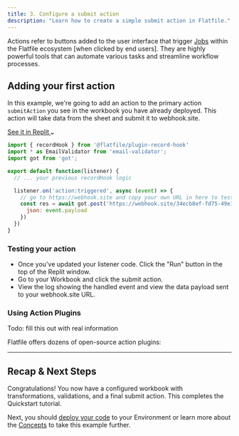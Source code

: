 ```yaml
---
title: 3. Configure a submit action
description: "Learn how to create a simple submit action in Flatfile."
---
```


Actions refer to buttons added to the user interface that trigger <Tooltip tip="Learn about Jobs">[Jobs](../concepts/jobs)</Tooltip> within the Flatfile ecosystem [when clicked by end users]. They are highly powerful tools that can automate various tasks and streamline workflow processes.

## Adding your first action

In this example, we're going to add an action to the primary action `submitAction` you see in the workbook you have already deployed.
This action will take data from the sheet and submit it to webhook.site.

<a target="_blank" class="group px-4 py-1.5 relative inline-flex items-center rounded-full shadow-sm text-sm font-medium"
href="https://replit.com/@flatfile/get-started#index.ts">
    <span class="absolute inset-0 bg-primary-dark rounded-full group-hover:opacity-[0.9]"></span>
    <span class="z-10 mr-2 text-white">See it in Replit</span>
    <svg width="6" height="3" class="h-2 overflow-visible -rotate-90 text-white" aria-hidden="true"><path d="M0 0L3 3L6 0" fill="none" stroke="currentColor" stroke-width="1.5" stroke-linecap="round"></path></svg>
</a>


```js
import { recordHook } from '@flatfile/plugin-record-hook'
import * as EmailValidator from 'email-validator';
import got from 'got';

export default function(listener) {
  // ... your previous recordHook logic

  listener.on('action:triggered', async (event) => {
    // go to https://webhook.site and copy your own URL in here to test with:
    const res = await got.post('https://webhook.site/34ecb8ef-fd75-49e1-8efe-9ff0b6a937be', {
      json: event.payload
    })
  })
}
```

### Testing your action

- Once you've updated your listener code. Click the "Run" button in the top of the Replit window.
- Go to your Workbook and click the submit action.
- View the log showing the handled event and view the data payload sent to your webhook.site URL.

### Using Action Plugins
<Warning>Todo: fill this out with real information</Warning>

Flatfile offers dozens of open-source action plugins:

<CardGroup cols={3}>
  <Card color="#CB3837" title="@flatfile/plugin-action-download-xlsx" icon="npm" href="https://plugins.flatfile.com">
  </Card>
  <Card color="#CB3837" title="@flatfile/plugin-action-download-zip" icon="npm" href="https://plugins.flatfile.com">
  </Card>
  <Card color="#CB3837" title="@flatfile/plugin-action-postgresql-egress" icon="npm" href="https://plugins.flatfile.com">
  </Card>
</CardGroup>

---

## Recap & Next Steps
Congratulations! You now have a configured workbook with transformations, validations, and a final submit action.
This completes the Quickstart tutorial.

Next, you should [deploy your code](../developer-tools/deploying) to your Environment or
learn more about the [Concepts](../concepts/spaces) to take this example further.
